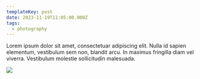 ```yaml
---
templateKey: post
date: 2023-11-19T11:05:00.000Z
tags:
  - photography
---
```

Lorem ipsum dolor sit amet, consectetuar adipiscing elit. Nulla id sapien elementum, vestibulum sem non, blandit arcu. In maximus fringilla diam vel viverra. Vestibulum molestie sollicitudin malesuada.

![](../../static/assets/20231119-IMG_7992.jpg)